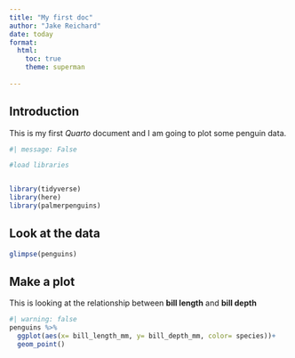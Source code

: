 ```yaml
---
title: "My first doc"
author: "Jake Reichard"
date: today
format: 
  html: 
    toc: true
    theme: superman
    
---
```


## Introduction
This is my first *Quarto* document and I am going to plot some penguin data.

```r
#| message: False

#load libraries


library(tidyverse)
library(here)
library(palmerpenguins)
```

## Look at the data
```r
glimpse(penguins)
```

## Make a plot
This is looking at the relationship between **bill length** and **bill depth**
```r
#| warning: false
penguins %>% 
  ggplot(aes(x= bill_length_mm, y= bill_depth_mm, color= species))+
  geom_point()
```

